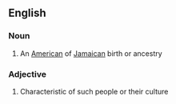 ==English==

===Noun===
{{en-noun}}

# {{informal}} An [[American]] of [[Jamaican]] birth or ancestry

===Adjective===
{{en-adj}}

# {{informal}} Characteristic of such people or their culture